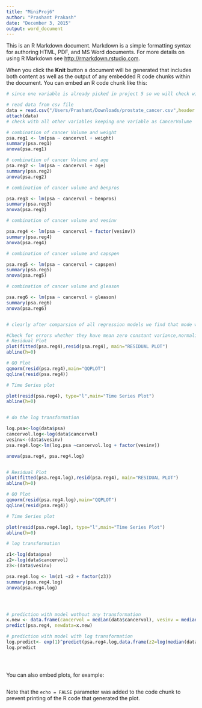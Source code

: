 ```yaml
---
title: "MiniProj6"
author: "Prashant Prakash"
date: "December 3, 2015"
output: word_document
---
```


This is an R Markdown document. Markdown is a simple formatting syntax for authoring HTML, PDF, and MS Word documents. For more details on using R Markdown see <http://rmarkdown.rstudio.com>.

When you click the **Knit** button a document will be generated that includes both content as well as the output of any embedded R code chunks within the document. You can embed an R code chunk like this:

```r
# since one variable is already picked in project 5 so we will check with different combinations of this variable with other variable available 

# read data from csv file 
data = read.csv("/Users/Prashant/Downloads/prostate_cancer.csv",header = TRUE , sep=",") 
attach(data)
# check with all other variables keeping one variable as CancerVolume 

# combination of cancer Volume and weight 
psa.reg1 <- lm(psa ~ cancervol + weight)
summary(psa.reg1)
anova(psa.reg1)

# combination of cancer Volume and age 
psa.reg2 <- lm(psa ~ cancervol + age)
summary(psa.reg2)
anova(psa.reg2)

# combination of cancer volume and benpros 

psa.reg3 <- lm(psa ~ cancervol + benpros)
summary(psa.reg3)
anova(psa.reg3)

# combination of cancer volume and vesinv 

psa.reg4 <- lm(psa ~ cancervol + factor(vesinv)) 
summary(psa.reg4)
anova(psa.reg4)

# combination of cancer volume and capspen

psa.reg5 <- lm(psa ~ cancervol + capspen)
summary(psa.reg5)
anova(psa.reg5)

# combination of cancer volume and gleason 

psa.reg6 <- lm(psa ~ cancervol + gleason)
summary(psa.reg6)
anova(psa.reg6)


# clearly after comparsion of all regression models we find that mode with cancervol and vesinv is best among all 

#Check for errors whether they have mean zero constant variance,normality and independence of residual error
# Residual Plot
plot(fitted(psa.reg4),resid(psa.reg4), main="RESIDUAL PLOT")
abline(h=0)

# QQ Plot
qqnorm(resid(psa.reg4),main="QQPLOT")
qqline(resid(psa.reg4))

# Time Series plot

plot(resid(psa.reg4), type="l",main="Time Series Plot")
abline(h=0)


# do the log transformation

log.psa<-log(data$psa)
cancervol.log<-log(data$cancervol)
vesinv<-(data$vesinv)
psa.reg4.log<-lm(log.psa ~cancervol.log + factor(vesinv))

anova(psa.reg4, psa.reg4.log)


# Residual Plot
plot(fitted(psa.reg4.log),resid(psa.reg4), main="RESIDUAL PLOT")
abline(h=0)

# QQ Plot
qqnorm(resid(psa.reg4.log),main="QQPLOT")
qqline(resid(psa.reg4))

# Time Series plot

plot(resid(psa.reg4.log), type="l",main="Time Series Plot")
abline(h=0)

# log transformation 

z1<-log(data$psa)
z2<-log(data$cancervol)
z3<-(data$vesinv)

psa.reg4.log <- lm(z1 ~z2 + factor(z3))
summary(psa.reg4.log)
anova(psa.reg4.log)




# prediction with model wothout any transformation
x.new <- data.frame(cancervol = median(data$cancervol), vesinv = median(data$vesinv))
predict(psa.reg4, newdata=x.new)

# prediction with model with log transformation 
log.predict<- exp(1)^predict(psa.reg4.log,data.frame(z2=log(median(data$cancervol)), z3 = median(data$vesinv)))
log.predict





```



You can also embed plots, for example:

```r

```

Note that the `echo = FALSE` parameter was added to the code chunk to prevent printing of the R code that generated the plot.
